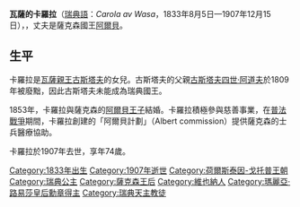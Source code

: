 {{Multiple issues|
{{Expand language|1=de|time=2020-07-03T14:08:34+00:00}}
{{Unreferenced|time=2020-07-03T14:08:34+00:00}}
}}
{{Infobox royalty|consort=yes
| name         = 瓦薩的卡羅拉
| image        = File:1868-queen-carola-of-saxony.png
| succession   = 薩克森王后
| reign        = 1873年10月29日 — 1902年6月19日
| birth_date   = {{birth date|1833|8|5||df=y}}
| birth_place  = [[奧地利帝國|奧地利帝國]][[維也納|維也納]][[美泉宮|美泉宮]]
| death_date   = {{death date and age|1907|12|15|1833|8|5|df=y}}
| death_place  = [[薩克森王國|薩克森王國]][[德勒斯登|德勒斯登]]
| burial_place = [[宮廷主教座堂|宮廷主教座堂]]
| spouse       = {{marriage|[[阿爾貝_(薩克森國王)|薩克森國王阿爾貝]]|1853|1902|end=夫逝}}
| house        = [[霍爾斯坦-戈托普王朝瑞典分支|霍爾斯坦-戈托普王朝瑞典分支]]
| father       = [[瓦薩的古斯塔夫|瓦薩的古斯塔夫]]
| mother       = [[巴登的路易絲|巴登的路易絲]]
| religion     = [[羅馬天主教|羅馬天主教]]
}}
'''瓦薩的卡羅拉'''（[[瑞典語|瑞典語]]：''Carola av Wasa''，1833年8月5日—1907年12月15日），{{le|薩克森王后|List of Saxon consorts}}，丈夫是薩克森國王[[阿爾貝_(薩克森國王)|阿爾貝]]。

==生平==
卡羅拉是[[瓦薩的古斯塔夫|瓦薩親王古斯塔夫]]的女兒。古斯塔夫的父親[[古斯塔夫四世·阿道夫|古斯塔夫四世·阿道夫]]於1809年被廢黜，因此古斯塔夫未能成為瑞典國王。

1853年，卡羅拉與薩克森的[[阿爾貝_(薩克森國王)|阿爾貝王子]]結婚。卡羅拉積極參與慈善事業，在[[普法戰爭|普法戰爭]]期間，卡羅拉創建的「阿爾貝計劃」（Albert commission）提供薩克森的士兵醫療協助。

卡羅拉於1907年去世，享年74歲。

[[Category:1833年出生|Category:1833年出生]]
[[Category:1907年逝世|Category:1907年逝世]]
[[Category:荷爾斯泰因-戈托普王朝|Category:荷爾斯泰因-戈托普王朝]]
[[Category:瑞典公主|Category:瑞典公主]]
[[Category:薩克森王后|Category:薩克森王后]]
[[Category:維也納人|Category:維也納人]]
[[Category:瑪麗亞·路易莎皇后勳章得主|Category:瑪麗亞·路易莎皇后勳章得主]]
[[Category:瑞典天主教徒|Category:瑞典天主教徒]]